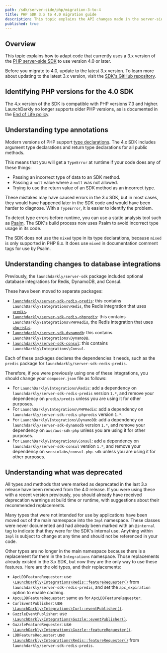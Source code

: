 ```yaml
---
path: /sdk/server-side/php/migration-3-to-4
title: PHP SDK 3.x to 4.0 migration guide
description: This topic explains the API changes made in the server-side PHP SDK 4 release and how to migrate to that version.
published: true
---
```


## Overview

This topic explains how to adapt code that currently uses a 3.x version of the [PHP server-side SDK](/sdk/server-side/php) to use version 4.0 or later.

Before you migrate to 4.0, update to the latest 3.x version. To learn more about updating to the latest 3.x version, visit the [SDK's GitHub repository](https://github.com/launchdarkly/php-server-sdk/releases).

## Identifying PHP versions for the 4.0 SDK

The 4.x version of the SDK is compatible with PHP versions 7.3 and higher. LaunchDarkly no longer supports older PHP versions, as is documented in the [End of Life policy](https://launchdarkly.com/policies/end-of-life-policy/).

## Understanding type annotations

Modern versions of PHP support [type declarations](https://www.php.net/manual/en/language.types.declarations.php). The 4.x SDK includes argument type declarations and return type declarations for all public methods.

This means that you will get a `TypeError` at runtime if your code does any of these things:

* Passing an incorrect type of data to an SDK method.
* Passing a `null` value where a `null` was not allowed.
* Trying to use the return value of an SDK method as an incorrect type.

These mistakes may have caused errors in the 3.x SDK, but in most cases, they would have happened later in the SDK code and would have been harder to diagnose. With a `TypeError`, it is easier to identify the problem.

To detect type errors before runtime, you can use a static analysis tool such as [Psalm](https://psalm.dev/). The SDK's build process now uses Psalm to avoid incorrect type usage in its code.

The SDK does not use the `mixed` type in its type declarations, because `mixed` is only supported in PHP 8.x. It does use `mixed` in documentation comment tags for use by Psalm.

## Understanding changes to database integrations

Previously, the `launchdarkly/server-sdk` package included optional database integrations for Redis, DynamoDB, and Consul.

These have been moved to separate packages:

* [`launchdarkly/server-sdk-redis-predis`](https://packagist.org/packages/launchdarkly/server-sdk-redis-predis): this contains `LaunchDarkly\Integrations\Redis`, the Redis integration that uses [`predis`](https://github.com/predis/predis).
* [`launchdarkly/server-sdk-redis-phpredis`](https://packagist.org/packages/launchdarkly/server-sdk-redis-phpredis): this contains `LaunchDarkly\Integrations\PHPRedis`, the Redis integration that uses [`phpredis`](https://github.com/phpredis/phpredis).
* [`launchdarkly/server-sdk-dynamodb`](https://packagist.org/packages/launchdarkly/server-sdk-dynamodb): this contains `LaunchDarkly\Integrations\DynamoDB`.
* [`launchdarkly/server-sdk-consul`](https://packagist.org/packages/launchdarkly/server-sdk-consul): this contains `LaunchDarkly\Integrations\Consul`.

Each of these packages declares the dependencies it needs, such as the `predis` package for `launchdarkly/server-sdk-redis-predis`.

Therefore, if you were previously using one of these integrations, you should change your `composer.json` file as follows:

* For `LaunchDarkly\Integrations\Redis`: add a dependency on `launchdarkly/server-sdk-redis-predis` version `1.*`, and remove your dependency on `predis/predis` unless you are using it for other purposes.
* For `LaunchDarkly\Integrations\PHPRedis`: add a dependency on `launchdarkly/server-sdk-redis-phpredis` version `1.*`.
* For `LaunchDarkly\Integrations\DynamoDB`: add a dependency on `launchdarkly/server-sdk-dynamodb` version `1.*`, and remove your dependency on `aws/aws-sdk-php` unless you are using it for other purposes.
* For `LaunchDarkly\Integrations\Consul`: add a dependency on `launchdarkly/server-sdk-consul` version `1.*`, and remove your dependency on `sensiolabs/consul-php-sdk` unless you are using it for other purposes.

## Understanding what was deprecated

All types and methods that were marked as deprecated in the last 3.x release have been removed from the 4.0 release. If you were using these with a recent version previously, you should already have received deprecation warnings at build time or runtime, with suggestions about their recommended replacements.

Many types that were not intended for use by applications have been moved out of the main namespace into the `Impl` namespace. These classes were never documented and had already been marked with an `@internal` tag to indicate that they were for the SDK's internal use. Anything within `Impl` is subject to change at any time and should not be referenced in your code.

Other types are no longer in the main namespace because there is a replacement for them in the `Integrations` namespace. Those replacements already existed in the 3.x SDK, but now they are the only way to use these features. Here are the old types, and their replacements:

* `ApcLDDFeatureRequester`: use [`\LaunchDarkly\Integrations\Redis::featureRequester()`](https://launchdarkly.github.io/php-server-sdk-redis-predis/classes/LaunchDarkly-Integrations-Redis.html#method_featureRequester) from `launchdarkly/server-sdk-redis-predis`, and set the `apc_expiration` option to enable caching.
* `ApcuLDDFeatureRequester`: same as for `ApcLDDFeatureRequester`.
* `CurlEventPublisher`: use [`\LaunchDarkly\Integrations\Curl::eventPublisher()`](https://launchdarkly.github.io/php-server-sdk/classes/LaunchDarkly-Integrations-Curl.html#method_eventPublisher).
* `GuzzleEventPublisher`: use [`\LaunchDarkly\Integrations\Guzzle::eventPublisher()`](https://launchdarkly.github.io/php-server-sdk/classes/LaunchDarkly-Integrations-Guzzle.html#method_eventPublisher).
* `GuzzleFeatureRequester`: use [`\LaunchDarkly\Integrations\Guzzle::featureRequester()`](https://launchdarkly.github.io/php-server-sdk/classes/LaunchDarkly-Integrations-Guzzle.html#method_featureRequester).
* `LDDFeatureRequester`: use [`\LaunchDarkly\Integrations\Redis::featureRequester()`](https://launchdarkly.github.io/php-server-sdk-redis-predis/classes/LaunchDarkly-Integrations-Redis.html#method_featureRequester) from `launchdarkly/server-sdk-redis-predis`.
